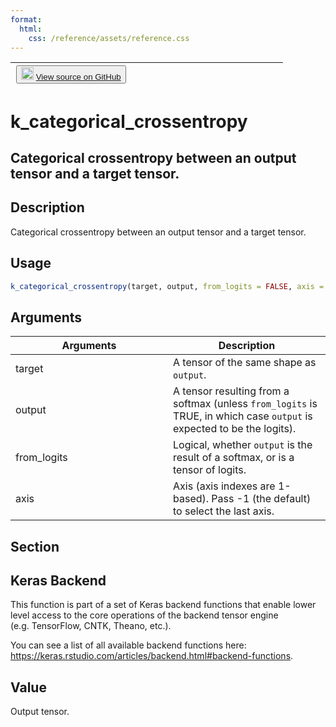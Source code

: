 ```yaml
---
format:
  html:
    css: /reference/assets/reference.css
---
```


| <button class="button"> ![](/reference/assets/GitHub-Mark-32px.png){width="20"} [View source on GitHub](https://github.com/rstudio/keras//blob/main/R/backend.R#L369) </button> |
|:------------------------------:|:--------------------------------------:|

# k_categorical_crossentropy

## Categorical crossentropy between an output tensor and a target tensor.

## Description
Categorical crossentropy between an output tensor and a target tensor. 


## Usage
```r
k_categorical_crossentropy(target, output, from_logits = FALSE, axis = -1) 
```

## Arguments
|Arguments|Description|
|---|---|
| target | A tensor of the same shape as `output`. |
| output | A tensor resulting from a softmax (unless `from_logits` is TRUE, in which case `output` is expected to be the logits). |
| from_logits | Logical, whether `output` is the result of a softmax, or is a tensor of logits. |
| axis | Axis (axis indexes are 1-based). Pass -1 (the default) to select the last axis. |


## Section

## Keras Backend

This function is part of a set of Keras backend functions that enable lower level access to the core operations of the backend tensor engine (e.g. TensorFlow, CNTK, Theano, etc.). 

You can see a list of all available backend functions here: [https://keras.rstudio.com/articles/backend.html#backend-functions](https://keras.rstudio.com/articles/backend.html#backend-functions). 

## Value
Output tensor. 




